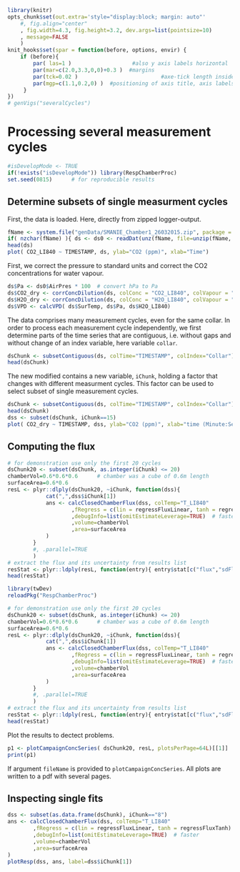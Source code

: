 <!--
%\VignetteEngine{knitr}
%\VignetteIndexEntry{Processing several measurement cycles}
-->

```{r setup, include=FALSE}
library(knitr)
opts_chunk$set(out.extra='style="display:block; margin: auto"'
    #, fig.align="center"
    , fig.width=4.3, fig.height=3.2, dev.args=list(pointsize=10)
    , message=FALSE
    )
knit_hooks$set(spar = function(before, options, envir) {
    if (before){
        par( las=1 )                   #also y axis labels horizontal
        par(mar=c(2.0,3.3,0,0)+0.3 )  #margins
        par(tck=0.02 )                          #axe-tick length inside plots             
        par(mgp=c(1.1,0.2,0) )  #positioning of axis title, axis labels, axis
     }
})
# genVigs("severalCycles")
```

Processing several measurement cycles
==============================================

```{r results='hide'}
#isDevelopMode <- TRUE
if(!exists("isDevelopMode")) library(RespChamberProc)
set.seed(0815)      # for reproducible results
```

Determine subsets of single measurment cycles
---------------------------------------------------

First, the data is loaded. Here, directly from zipped logger-output.
```{r, spar=TRUE, fig.width=12}
fName <- system.file("genData/SMANIE_Chamber1_26032015.zip", package = "RespChamberProc")
if( nzchar(fName) ){ ds <- ds0 <- readDat(unz(fName, file=unzip(fName, list=TRUE)[1,"Name"] ),tz="UTC") }
head(ds)
plot( CO2_LI840 ~ TIMESTAMP, ds, ylab="CO2 (ppm)", xlab="Time")
```

First, we correct the pressure to standard units and correct the CO2
concentrations for water vapour.
```{r}
ds$Pa <- ds0$AirPres * 100  # convert hPa to Pa
ds$CO2_dry <- corrConcDilution(ds, colConc = "CO2_LI840", colVapour = "H2O_LI840")
ds$H2O_dry <- corrConcDilution(ds, colConc = "H2O_LI840", colVapour = "H2O_LI840")
ds$VPD <- calcVPD( ds$SurTemp, ds$Pa, ds$H2O_LI840)
```

The data comprises many measurement cycles, even for the same collar. In order
to process each measurement cycle independently, we first determine parts of
the time series that are contiguous, i.e. without gaps and without change of an
index variable, here variable `collar`.


```{r}
dsChunk <- subsetContiguous(ds, colTime="TIMESTAMP", colIndex="Collar") 
head(dsChunk)
```

The new modified contains a new variable, `iChunk`, holding a factor that
changes with different measurment cycles.
This factor can be used to select subset of single measurement cycles. 
```{r , spar=TRUE}
dsChunk <- subsetContiguous(ds, colTime="TIMESTAMP", colIndex="Collar") 
head(dsChunk)
dss <- subset(dsChunk, iChunk==15)
plot( CO2_dry ~ TIMESTAMP, dss, ylab="CO2 (ppm)", xlab="time (Minute:Second)")
```

Computing the flux
---------------------
```{r}
# for demonstration use only the first 20 cycles
dsChunk20 <- subset(dsChunk, as.integer(iChunk) <= 20) 
chamberVol=0.6*0.6*0.6		# chamber was a cube of 0.6m length
surfaceArea=0.6*0.6
resL <- plyr::dlply(dsChunk20, ~iChunk, function(dss){
			cat(",",dss$iChunk[1])
			ans <- calcClosedChamberFlux(dss, colTemp="T_LI840"
					,fRegress = c(lin = regressFluxLinear, tanh = regressFluxTanh)	# linear and saturating shape
					,debugInfo=list(omitEstimateLeverage=TRUE)	# faster
					,volume=chamberVol
					,area=surfaceArea
			)		
		}
		#, .parallel=TRUE
		)
# extract the flux and its uncertainty from results list		
resStat <- plyr::ldply(resL, function(entry){ entry$stat[c("flux","sdFlux","tLag")] })
head(resStat)
```

```{r eval=FALSE, echo=FALSE}
library(twDev)
reloadPkg("RespChamberProc")
```

```{r}
# for demonstration use only the first 20 cycles
dsChunk20 <- subset(dsChunk, as.integer(iChunk) <= 20) 
chamberVol=0.6*0.6*0.6		# chamber was a cube of 0.6m length
surfaceArea=0.6*0.6
resL <- plyr::dlply(dsChunk20, ~iChunk, function(dss){
			cat(",",dss$iChunk[1])
			ans <- calcClosedChamberFlux(dss, colTemp="T_LI840"
					,fRegress = c(lin = regressFluxLinear, tanh = regressFluxTanh)	# linear and saturating shape
					,debugInfo=list(omitEstimateLeverage=TRUE)	# faster
					,volume=chamberVol
					,area=surfaceArea
			)		
		}
		#, .parallel=TRUE
		)
# extract the flux and its uncertainty from results list		
resStat <- plyr::ldply(resL, function(entry){ entry$stat[c("flux","sdFlux","tLag")] })
head(resStat)
```

Plot the results to dectect problems. 
```{r, spar=TRUE, fig.width=11, fig.height=6}
p1 <- plotCampaignConcSeries( dsChunk20, resL, plotsPerPage=64L)[[1]]   # first page
print(p1)
```

If argument `fileName` is provided to `plotCampaignConcSeries`. All plots are
written to a pdf with several pages.

Inspecting single fits
-------------------------
```{r}
dss <- subset(as.data.frame(dsChunk), iChunk=="8")
ans <- calcClosedChamberFlux(dss, colTemp="T_LI840"
		,fRegress = c(lin = regressFluxLinear, tanh = regressFluxTanh)	# linear and saturating shape
		,debugInfo=list(omitEstimateLeverage=TRUE)	# faster
		,volume=chamberVol
		,area=surfaceArea
)
plotResp(dss, ans, label=dss$iChunk[1])	
```
		


